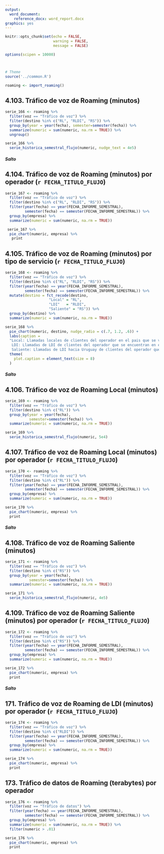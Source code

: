 ```yaml
---
output:
  word_document:
    reference_docx: word_report.docx
graphics: yes
---
```


```r
knitr::opts_chunk$set(echo = FALSE, 
                      warning = FALSE,
                      message = FALSE)

options(scipen = 10000)



# Theme
source('../common.R')

roaming <- import_roaming()

```

## 4.103. Tráfico de voz de Roaming (minutos)
```r
serie_166 <- roaming %>% 
  filter(voz == "Tráfico de voz") %>%
  filter(destino %in% c("RL", "RLDI", "RS")) %>% 
  group_by(year = year(fecha), semester=semester(fecha)) %>% 
  summarize(numeric = sum(numeric, na.rm = TRUE)) %>% 
  ungroup()

serie_166 %>% 
  serie_historica_semestral_flujo(numeric, nudge_text = 4e5)
```


##### Salto


## 4.104. Tráfico de voz de Roaming (minutos) por operador (`r FECHA_TITULO_FLUJO`)
```r
serie_167 <- roaming %>% 
  filter(voz == "Tráfico de voz") %>%
  filter(destino %in% c("RL", "RLDI", "RS")) %>% 
  filter(year(fecha) == year(FECHA_INFORME_SEMESTRAL),
         semester(fecha) == semester(FECHA_INFORME_SEMESTRAL)) %>% 
  group_by(empresa) %>% 
  summarize(numeric = sum(numeric, na.rm = TRUE))

 serie_167 %>% 
  pie_chart(numeric, empresa) %>% 
   print
```




## 4.105. Tráfico de voz de Roaming (minutos) por tipo de servicio (`r FECHA_TITULO_FLUJO`)

```r
serie_168 <- roaming %>% 
  filter(voz == "Tráfico de voz") %>%
  filter(destino %in% c("RL", "RLDI", "RS")) %>% 
  filter(year(fecha) == year(FECHA_INFORME_SEMESTRAL),
         semester(fecha) == semester(FECHA_INFORME_SEMESTRAL)) %>% 
  mutate(destino = fct_recode(destino, 
                    "Local" = "RL",
                    "LDI"   = "RLDI",
                    "Saliente" = "RS")) %>% 
  group_by(destino) %>% 
  summarize(numeric = sum(numeric, na.rm = TRUE))

serie_168 %>% 
  pie_chart(numeric, destino, nudge_radio = c(.7, 1.2, .6)) + 
  labs(caption = 
  "Local: Llamadas locales de clientes del operador en el pais que se visita.
   LDI: Llamadas de LDI de clientes del operador que se encuentran en el exterior.
   Saliente: Llamadas de LDI hacia Uruguay de clientes del operador que se encuentran en el exterior.") + 
  theme(
    plot.caption = element_text(size = 8)
  )
```

##### Salto


## 4.106. Tráfico de voz de Roaming Local (minutos)

```r
serie_169 <- roaming %>% 
  filter(voz == "Tráfico de voz") %>%
  filter(destino %in% c("RL")) %>% 
  group_by(year = year(fecha), 
           semester=semester(fecha)) %>% 
  summarize(numeric = sum(numeric, na.rm = TRUE))

serie_169 %>% 
  serie_historica_semestral_flujo(numeric, 5e4)
```



## 4.107. Tráfico de voz de Roaming Local (minutos) por operador (`r FECHA_TITULO_FLUJO`)

```r
serie_170 <- roaming %>% 
  filter(voz == "Tráfico de voz") %>%
  filter(destino %in% c("RL")) %>% 
  filter(year(fecha) == year(FECHA_INFORME_SEMESTRAL),
         semester(fecha) == semester(FECHA_INFORME_SEMESTRAL)) %>% 
  group_by(empresa) %>% 
  summarize(numeric = sum(numeric, na.rm = TRUE))

serie_170 %>% 
  pie_chart(numeric, empresa) %>% 
  print
```

##### Salto


## 4.108. Tráfico de voz de Roaming Saliente (minutos)

```r
serie_171 <- roaming %>% 
  filter(voz == "Tráfico de voz") %>%
  filter(destino %in% c("RS")) %>% 
  group_by(year = year(fecha), 
           semester=semester(fecha)) %>% 
  summarize(numeric = sum(numeric, na.rm = TRUE))

serie_171 %>% 
  serie_historica_semestral_flujo(numeric, 4e5)
```



## 4.109. Tráfico de voz de Roaming Saliente (minutos) por operador (`r FECHA_TITULO_FLUJO`)

```r
serie_172 <- roaming %>% 
  filter(voz == "Tráfico de voz") %>%
  filter(destino %in% c("RS")) %>% 
  filter(year(fecha) == year(FECHA_INFORME_SEMESTRAL),
         semester(fecha) == semester(FECHA_INFORME_SEMESTRAL)) %>% 
  group_by(empresa) %>% 
  summarize(numeric = sum(numeric, na.rm = TRUE))

serie_172 %>% 
  pie_chart(numeric, empresa) %>% 
  print
```

##### Salto

<!-- ## 170. Tráfico de voz de Roaming de LDI (minutos) -->

<!-- ```{r} -->
<!-- serie_173 <- roaming %>%  -->
<!--   filter(voz == "Tráfico de voz") %>% -->
<!--   filter(destino %in% c("RLDI")) %>%  -->
<!--   group_by(year = year(fecha),  -->
<!--            semester=semester(fecha)) %>%  -->
<!--   summarize(numeric = sum(numeric, na.rm = TRUE)) -->

<!-- serie_173 %>%  -->
<!--   serie_historica_semestral_flujo(numeric, nudge_text = .5e5) -->
<!-- ``` -->



## 171. Tráfico de voz de Roaming de LDI (minutos) por operador (`r FECHA_TITULO_FLUJO`)

```r
serie_174 <- roaming %>% 
  filter(voz == "Tráfico de voz") %>%
  filter(destino %in% c("RLDI")) %>% 
  filter(year(fecha) == year(FECHA_INFORME_SEMESTRAL),
         semester(fecha) == semester(FECHA_INFORME_SEMESTRAL)) %>% 
  group_by(empresa) %>% 
  summarize(numeric = sum(numeric, na.rm = TRUE))

serie_174 %>% 
  pie_chart(numeric, empresa) %>% 
  print
```




<!-- ## 172. Tráfico de datos de Roaming (terabytes) -->
<!-- ```{r} -->
<!-- serie_175 <- tibble( -->
<!--     semester = c(1, 2, 1, 2), -->
<!--     year = c(2018, 2018, 2019, 2019), -->
<!--     numeric = c(67,	92,	141, 172) -->
<!--   ) -->

<!-- # serie_175 %>%  -->
<!-- #   serie_historica_semestral(numeric, nudge_text = 5) -->
<!-- ``` -->



## 173. Tráfico de datos de Roaming (terabytes) por operador

```r
serie_176 <- roaming %>%
  filter(voz == "Tráfico de datos") %>%
  filter(year(fecha) == year(FECHA_INFORME_SEMESTRAL),
         semester(fecha) == semester(FECHA_INFORME_SEMESTRAL)) %>%
  group_by(empresa) %>%
  summarize(numeric = sum(numeric, na.rm = TRUE)) %>% 
  filter(numeric > .01)

serie_176 %>% 
  pie_chart(numeric, empresa) %>% 
  print
```


